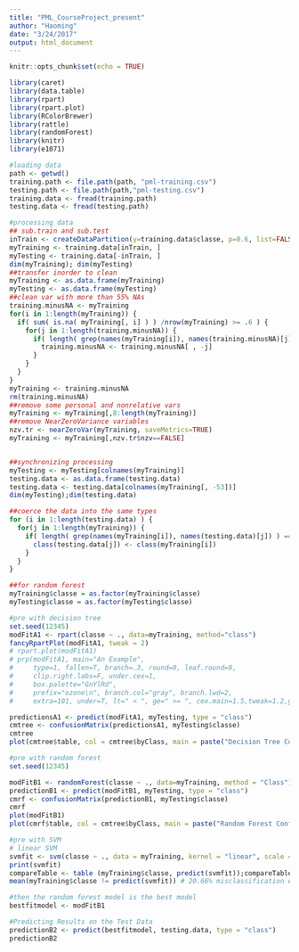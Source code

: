 ```yaml
---
title: "PML_CourseProject_present"
author: "Haoming"
date: "3/24/2017"
output: html_document
---
```


```r
knitr::opts_chunk$set(echo = TRUE)
```
```r
library(caret)
library(data.table)
library(rpart)
library(rpart.plot)
library(RColorBrewer)
library(rattle)
library(randomForest)
library(knitr)
library(e1071)

#loading data
path <- getwd()
training.path <- file.path(path, "pml-training.csv")
testing.path <- file.path(path,"pml-testing.csv")
training.data <- fread(training.path)
testing.data <- fread(testing.path)

#processing data
## sub.train and sub.test
inTrain <- createDataPartition(y=training.data$classe, p=0.6, list=FALSE)
myTraining <- training.data[inTrain, ]
myTesting <- training.data[-inTrain, ]
dim(myTraining); dim(myTesting)
##transfer inorder to clean
myTraining <- as.data.frame(myTraining)
myTesting <- as.data.frame(myTesting)
##clean var with more than 55% NAs
training.minusNA <- myTraining 
for(i in 1:length(myTraining)) { 
  if( sum( is.na( myTraining[, i] ) ) /nrow(myTraining) >= .6 ) { 
    for(j in 1:length(training.minusNA)) {
      if( length( grep(names(myTraining[i]), names(training.minusNA)[j]) ) ==1)  { 
        training.minusNA <- training.minusNA[ , -j] 
      }   
    } 
  }
}
myTraining <- training.minusNA
rm(training.minusNA)
##remove some personal and nonrelative vars
myTraining <- myTraining[,8:length(myTraining)]
##remove NearZeroVariance variables
nzv.tr <- nearZeroVar(myTraining, saveMetrics=TRUE)
myTraining <- myTraining[,nzv.tr$nzv==FALSE]


##synchronizing processing
myTesting <- myTesting[colnames(myTraining)]
testing.data <- as.data.frame(testing.data)
testing.data <- testing.data[colnames(myTraining[, -53])]             
dim(myTesting);dim(testing.data)

##coerce the data into the same types
for (i in 1:length(testing.data) ) {
  for(j in 1:length(myTraining)) {
    if( length( grep(names(myTraining[i]), names(testing.data)[j]) ) == 1)  {
      class(testing.data[j]) <- class(myTraining[i])
    }      
  }      
}

##for random forest
myTraining$classe = as.factor(myTraining$classe)
myTesting$classe = as.factor(myTesting$classe)

```

```r
#pre with decision tree
set.seed(12345)
modFitA1 <- rpart(classe ~ ., data=myTraining, method="class")
fancyRpartPlot(modFitA1, tweak = 2)
# rpart.plot(modFitA1)
# prp(modFitA1, main="An Example",
#     type=1, fallen=T, branch=.3, round=0, leaf.round=9,
#     clip.right.labs=F, under.cex=1,
#     box.palette="GnYlRd",
#     prefix="ozone\n", branch.col="gray", branch.lwd=2,
#     extra=101, under=T, lt=" < ", ge=" >= ", cex.main=1.5,tweak=1.2,gap = 0)

predictionsA1 <- predict(modFitA1, myTesting, type = "class")
cmtree <- confusionMatrix(predictionsA1, myTesting$classe)
cmtree
plot(cmtree$table, col = cmtree$byClass, main = paste("Decision Tree Confusion Matrix: Accuracy =", round(cmtree$overall['Accuracy'], 4)))

#pre with random forest
set.seed(12345)

modFitB1 <- randomForest(classe ~ ., data=myTraining, method = "Class")
predictionB1 <- predict(modFitB1, myTesting, type = "class")
cmrf <- confusionMatrix(predictionB1, myTesting$classe)
cmrf
plot(modFitB1)
plot(cmrf$table, col = cmtree$byClass, main = paste("Random Forest Confusion Matrix: Accuracy =", round(cmrf$overall['Accuracy'], 4)))#this plot referenced from online resourse

#pre with SVM
# linear SVM
svmfit <- svm(classe ~ ., data = myTraining, kernel = "linear", scale = T) # linear svm, scaling turned OFF
print(svmfit)
compareTable <- table (myTraining$classe, predict(svmfit));compareTable  # tabulate
mean(myTraining$classe != predict(svmfit)) # 20.66% misclassification error

#then the random forest model is the best model
bestfitmodel <- modFitB1

#Predicting Results on the Test Data
predictionB2 <- predict(bestfitmodel, testing.data, type = "class")
predictionB2
```

